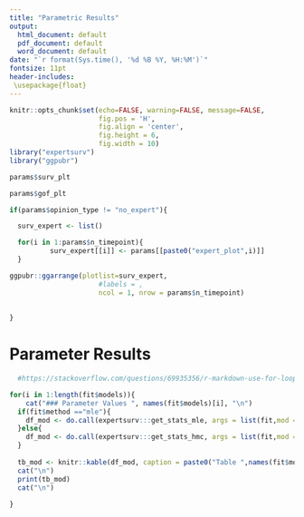 ```yaml
---
title: "Parametric Results"
output:
  html_document: default
  pdf_document: default
  word_document: default
date: "`r format(Sys.time(), '%d %B %Y, %H:%M')`"
fontsize: 11pt
header-includes:
 \usepackage{float}
---
```



```r
knitr::opts_chunk$set(echo=FALSE, warning=FALSE, message=FALSE,
                      fig.pos = 'H',
                      fig.align = 'center',
                      fig.height = 6,
                      fig.width = 10)
library("expertsurv")
library("ggpubr")
```


```r

params$surv_plt

```


```r

params$gof_plt

```


```r

if(params$opinion_type != "no_expert"){

  surv_expert <- list()

  for(i in 1:params$n_timepoint){
          surv_expert[[i]] <- params[[paste0("expert_plot",i)]] 
  }

ggpubr::ggarrange(plotlist=surv_expert,
                      #labels = ,
                      ncol = 1, nrow = params$n_timepoint)
  
  
}


```

# Parameter Results


```r
  #https://stackoverflow.com/questions/69935356/r-markdown-use-for-loop-to-generate-text-and-display-figure-table

for(i in 1:length(fit$models)){
    cat("### Parameter Values ", names(fit$models)[i], "\n")
  if(fit$method =="mle"){
    df_mod <- do.call(expertsurv:::get_stats_mle, args = list(fit,mod =i ))
  }else{
    df_mod <- do.call(expertsurv:::get_stats_hmc, args = list(fit,mod =i))
  }
  
  tb_mod <- knitr::kable(df_mod, caption = paste0("Table ",names(fit$models)[i]),digits = 3)
  cat("\n")
  print(tb_mod)
  cat("\n")
  
}


```